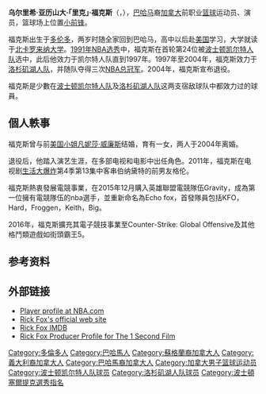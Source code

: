 
{{BLP unsourced}}{{noteTA
|G1=NBA
}}

{{Infobox basketball biography
| name            = 里克·福克斯
| image           = Rick_Fox_2009.jpg
| width           = 250px
| caption         = 
| height_ft       = 6
| height_in       = 7
| weight_lb       = 230
| birth_date      = {{Birth date and age|1969|7|24}} 
| birth_place     = {{CAN}}[[多伦多|多伦多]]
| death_date      = 
| death_place     = 
| nationality     = 
| high_school     = 
| college         = [[北卡罗来纳柏油脚跟男子篮球队|北卡罗来纳大学]] (1987–1991)
| draft_year      = 1991
| draft_round     = 1
| draft_pick      = 24
| draft_team      = [[波士顿凯尔特人|波士顿凯尔特人]]
| career_start    = 1991
| career_end      = 2004
| career_position = [[小前锋|小前锋]]
| career_number   = 44, 17
| years1          = {{nbay|1991|start}}–{{nbay|1996|end}}
| team1           = [[波士顿凯尔特人|波士顿凯尔特人]]
| years2          = {{nbay|1997|start}}–{{nbay|2003|end}}
| team2           = [[洛杉矶湖人|洛杉矶湖人]]
| highlights      = 
* 3× [[NBA總冠軍列表|NBA總冠軍]] ({{nbafy|2000}}–{{nbafy|2002}})
* [[NBA最佳新秀阵容|NBA最佳新秀阵容]] ({{nbay|1991|end}})
| stats_league    = NBA
| stat1label      = [[Point_(basketball)|Points]]
| stat1value      = 8,966 (9.6 ppg)
| stat2label      = [[Rebound_(basketball)|Rebounds]]
| stat2value      = 3,517 (3.8 rpg)
| stat3label      = [[Assist_(basketball)|Assists]]
| stat3value      = 2,649 (2.8 apg)
| bbr             = foxri01
}}

'''乌尔里希·亚历山大·「里克」·福克斯'''（{{lang-en|'''Ulrich Alexander "Rick" Fox'''}}，{{bd|1969年|7月24日|catIdx=F}}），[[巴哈马|巴哈马]]裔[[加拿大|加拿大]]前职业[[篮球|篮球]]运动员、演员，篮球场上位置[[小前锋|小前锋]]。

福克斯出生于[[多伦多|多伦多]]，两岁时随全家回到巴哈马，高中以后赴[[美国|美国]]学习，大学就读于[[北卡罗来纳大学|北卡罗来纳大学]]。[[1991年NBA选秀|1991年NBA选秀]]中，福克斯在首轮第24位被[[波士顿凯尔特人队|波士顿凯尔特人队]]选中，此后他效力于凯尔特人队直到1997年。1997年至2004年，福克斯效力于[[洛杉矶湖人队|洛杉矶湖人队]]，并随队夺得三次[[NBA总冠军|NBA总冠军]]。2004年，福克斯宣布退役。

福克斯是少數在[[波士顿凯尔特人队|波士顿凯尔特人队]]及[[洛杉矶湖人队|洛杉矶湖人队]]这两支宿敌球队中都效力过的球員。

==個人軼事==
福克斯曾与前[[美国小姐|美国小姐]][[凡妮莎·威廉斯|凡妮莎·威廉斯]]结婚，育有一女，两人于2004年离婚。

退役后，他踏入演艺生涯，在多部电视和电影中出任角色。2011年，福克斯在电视剧[[生活大爆炸|生活大爆炸]]第4季第13集中客串伯纳黛特的前男友格伦。

福克斯熱衷發展電競事業，在2015年12月購入英雄聯盟電競隊伍Gravity，成為第一位擁有電競隊伍的nba選手，並重新命名為Echo fox，首發隊員包括KFO，Hard，Froggen，Keith，Big。

2016年，福克斯擴充其電子競技事業至Counter-Strike: Global Offensive及其他格鬥類遊戲如街頭霸王5。

== 参考资料 ==
{{reflist}}

== 外部链接 ==
* [https://web.archive.org/web/20071221082743/http://www.nba.com/playerfile/rick_fox/bio.html Player profile at NBA.com]
* [http://www.rickfox.com/ Rick Fox's official web site]
* [http://www.imdb.com/name/nm0289213 Rick Fox IMDB]
* [https://web.archive.org/web/20080719232747/http://www.the1secondfilm.com/producer/2445 Rick Fox Producer Profile for The 1 Second Film]

{{1991 NBA Draft}}
{{Los Angeles Lakers 1999-00 NBA champions}}
{{Los Angeles Lakers 2000-01 NBA champions}}
{{Los Angeles Lakers 2001-02 NBA champions}}

{{Authority control}}
{{DEFAULTSORT:Fox, Rick}}
[[Category:多倫多人|Category:多倫多人]]
[[Category:巴哈馬人|Category:巴哈馬人]]
[[Category:蘇格蘭裔加拿大人|Category:蘇格蘭裔加拿大人]]
[[Category:義大利裔加拿大人|Category:義大利裔加拿大人]]
[[Category:巴哈馬裔加拿大人|Category:巴哈馬裔加拿大人]]
[[Category:加拿大男子篮球运动员|Category:加拿大男子篮球运动员]]
[[Category:波士顿凯尔特人队球员|Category:波士顿凯尔特人队球员]]
[[Category:洛杉矶湖人队球员|Category:洛杉矶湖人队球员]]
[[Category:波士頓塞爾提克選秀指名|Category:波士頓塞爾提克選秀指名]]